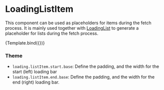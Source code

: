 

<Meta title="Components/Loading/LoadingListItem" component={LoadingListItem} />

# LoadingListItem

This component can be used as placeholders for items during the fetch process. It is mainly used together with [LoadingList](/docs/components-loading-loadinglist--default-story) to generate a placeholder for lists during the fetch process.


<Canvas>
  <Story name="Default">{Template.bind({})}</Story>
</Canvas>

### Theme

- `loading.listItem.start.base`: Define the padding, and the width for the start (left) loading bar
- `loading.listItem.end.base`: Define the padding, and the width for the end (right) loading bar.
